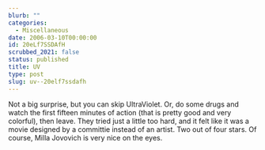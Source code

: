 ```yaml
---
blurb: ""
categories:
  - Miscellaneous
date: 2006-03-10T00:00:00
id: 20eLf7SSDAfH
scrubbed_2021: false
status: published
title: UV
type: post
slug: uv--20elf7ssdafh
---
```


Not a big surprise, but you can skip UltraViolet. Or, do some drugs
and watch the first fifteen minutes of action (that is pretty good
and very colorful), then leave. They tried just a little too hard,
and it felt like it was a movie designed by a committie instead of
an artist. Two out of four stars. Of course, Milla Jovovich is very
nice on the eyes.